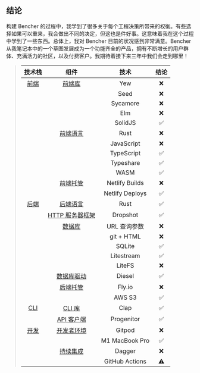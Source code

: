 ## 结论

构建 Bencher 的过程中，我学到了很多关于每个工程决策所带来的权衡。有些选择如果可以重来，我会做出不同的决定，但这也是件好事。这意味着我在这个过程中学到了一些东西。总体上，我对 Bencher 目前的状况感到非常满意。Bencher 从我笔记本中的一个草图发展成为一个功能齐全的产品，拥有不断增长的用户群体、充满活力的社区，以及付费客户。我期待着接下来三年中我们会走到哪里！

> |            技术栈            |                     组件                     |      技术       | 结论 |
> | :-------------------------: | :------------------------------------------: | :-------------: | :--: |
> |    [前端](#frontend)    |       [前端库](#frontend-library)       |       Yew        |    ❌    |
> |                             |                                               |       Seed       |    ❌    |
> |                             |                                               |     Sycamore     |    ❌    |
> |                             |                                               |       Elm        |    ❌    |
> |                             |                                               |     SolidJS      |    ✅    |
> |                             |      [前端语言](#frontend-language)      |       Rust       |    ❌    |
> |                             |                                               |    JavaScript    |    ❌    |
> |                             |                                               |    TypeScript    |    ✅    |
> |                             |                                               |    Typeshare     |    ✅    |
> |                             |                                               |       WASM       |    ✅    |
> |                             |       [前端托管](#frontend-hosting)       |  Netlify Builds  |    ❌    |
> |                             |                                               | Netlify Deploys  |    ✅    |
> |     [后端](#backend)     |       [后端语言](#backend-language)       |       Rust       |    ✅    |
> |                             |  [HTTP 服务器框架](#http-server-framework)  |     Dropshot     |    ✅    |
> |                             |               [数据库](#database)               | URL 查询参数 |    ❌    |
> |                             |                                               |    git + HTML    |    ❌    |
> |                             |                                               |      SQLite      |    ✅    |
> |                             |                                               |    Litestream    |    ✅    |
> |                             |                                               |      LiteFS      |    ❌    |
> |                             |        [数据库驱动](#database-driver)        |      Diesel      |    ✅    |
> |                             |        [后端托管](#backend-hosting)        |      Fly.io      |    ❌    |
> |                             |                                               |      AWS S3      |    ✅    |
> |         [CLI](#cli)         |            [CLI 库](#cli-library)            |       Clap       |    ✅    |
> |                             |             [API 客户端](#api-client)             |    Progenitor    |    ✅    |
> | [开发](#development) |  [开发者环境](#developer-environment)  |      Gitpod      |    ❌    |
> |                             |                                               |  M1 MacBook Pro  |    ✅    |
> |                             | [持续集成](#continuous-integration) |      Dagger      |    ❌    |
> |                             |                                               |  GitHub Actions  |    ⚠️    |